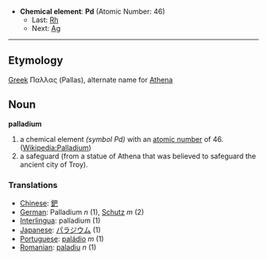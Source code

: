 *'''Chemical element''': '''Pd''' (Atomic Number: 46)
**Last: [[Rhodium|Rh]]
**Next: [[Silver|Ag]]
----
== Etymology ==

[[Greek]] &Pi;&alpha;&lambda;&lambda;&alpha;&sigmaf; (Pallas), alternate name for [[Athena]]

== Noun ==
'''palladium'''

# a chemical element ''(symbol Pd)'' with an [[atomic number]] of 46. ([[en:Palladium|Wikipedia:Palladium]])
# a safeguard (from a statue of Athena that was believed to safeguard the ancient city of Troy).

===Translations===
*[[Chinese]]: [[鈀]]
*[[German]]: Palladium ''n'' (1), [[Schutz]] ''m'' (2)
*[[Interlingua]]: palladium (1)
*[[Japanese]]: [[パラジウム]] (1)
*[[Portuguese]]: [[paládio]] ''m'' (1)
*[[Romanian]]: [[paladiu]] ''n'' (1)